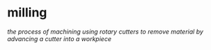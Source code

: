 # milling

_the process of machining using rotary cutters to remove material by advancing a cutter into a workpiece_

